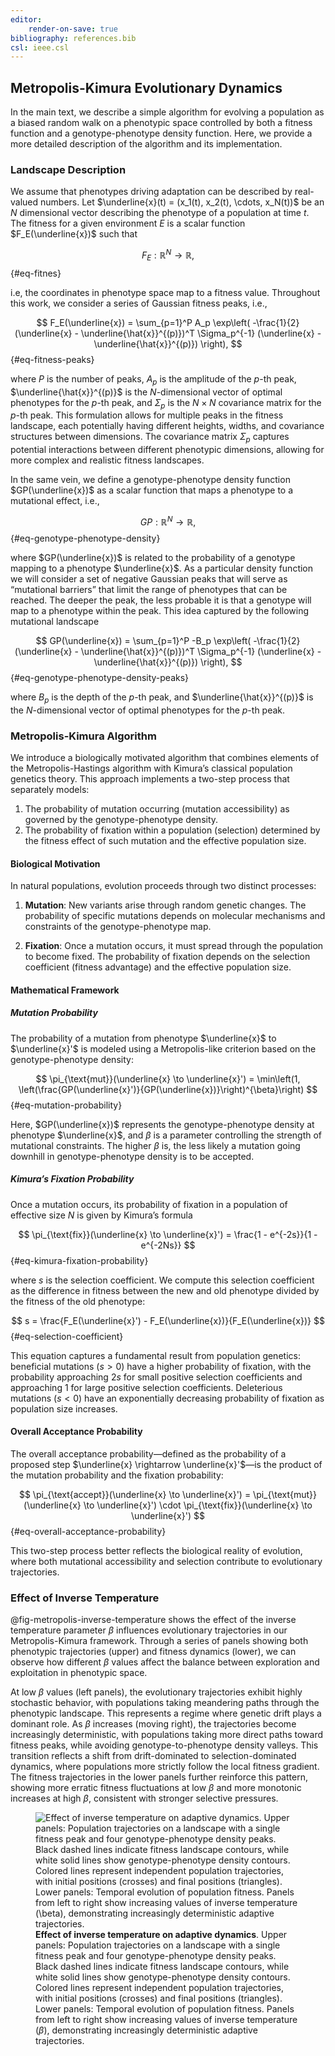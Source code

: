 ```yaml
---
editor:
    render-on-save: true
bibliography: references.bib
csl: ieee.csl
---
```


## Metropolis-Kimura Evolutionary Dynamics {#sec-metropolis}

In the main text, we describe a simple algorithm for evolving a population as a
biased random walk on a phenotypic space controlled by both a fitness function
and a genotype-phenotype density function. Here, we provide a more detailed
description of the algorithm and its implementation. 

### Landscape Description

We assume that phenotypes driving adaptation can be described by real-valued
numbers. Let $\underline{x}(t) = (x_1(t), x_2(t), \cdots, x_N(t))$ be an $N$
dimensional vector describing the phenotype of a population at time $t$. The
fitness for a given environment $E$ is a scalar function $F_E(\underline{x})$
such that

$$
F_E: \mathbb{R}^N \to \mathbb{R},
$${#eq-fitnes}

i.e, the coordinates in phenotype space map to a fitness value. Throughout this
work, we consider a series of Gaussian fitness peaks, i.e.,

$$
F_E(\underline{x}) = 
\sum_{p=1}^P A_p 
\exp\left(
    -\frac{1}{2}
    (\underline{x} - \underline{\hat{x}}^{(p)})^T 
    \Sigma_p^{-1} 
    (\underline{x} - \underline{\hat{x}}^{(p)})
\right),
$${#eq-fitness-peaks}

where $P$ is the number of peaks, $A_p$ is the amplitude of the $p$-th peak,
$\underline{\hat{x}}^{(p)}$ is the $N$-dimensional vector of optimal phenotypes
for the $p$-th peak, and $\Sigma_p$ is the $N \times N$ covariance matrix for
the $p$-th peak. This formulation allows for multiple peaks in the fitness
landscape, each potentially having different heights, widths, and covariance
structures between dimensions. The covariance matrix $\Sigma_p$ captures
potential interactions between different phenotypic dimensions, allowing for
more complex and realistic fitness landscapes.

In the same vein, we define a genotype-phenotype density function
$GP(\underline{x})$ as a scalar function that maps a phenotype to a mutational
effect, i.e.,

$$
GP: \mathbb{R}^N \to \mathbb{R},
$${#eq-genotype-phenotype-density}

where $GP(\underline{x})$ is related to the probability of a genotype mapping to
a phenotype $\underline{x}$. As a particular density function we will consider a
set of negative Gaussian peaks that will serve as "mutational barriers" that
limit the range of phenotypes that can be reached. The deeper the peak, the less
probable it is that a genotype will map to a phenotype within the peak. This
idea captured by the following mutational landscape

$$
GP(\underline{x}) = 
\sum_{p=1}^P -B_p 
\exp\left(
    -\frac{1}{2}
    (\underline{x} - \underline{\hat{x}}^{(p)})^T 
    \Sigma_p^{-1} 
    (\underline{x} - \underline{\hat{x}}^{(p)})
\right),
$${#eq-genotype-phenotype-density-peaks}

where $B_p$ is the depth of the $p$-th peak, and $\underline{\hat{x}}^{(p)}$ is
the $N$-dimensional vector of optimal phenotypes for the $p$-th peak.

### Metropolis-Kimura Algorithm

We introduce a biologically motivated algorithm that combines elements of the
Metropolis-Hastings algorithm with Kimura's classical population genetics
theory. This approach implements a two-step process that separately models:

1. The probability of mutation occurring (mutation accessibility) as governed by the genotype-phenotype density.
2. The probability of fixation within a population (selection) determined by the fitness effect of such mutation and the effective population size.

#### Biological Motivation

In natural populations, evolution proceeds through two distinct processes:

1. **Mutation**: New variants arise through random genetic changes. The probability of specific mutations depends on molecular mechanisms and constraints of the genotype-phenotype map.

2. **Fixation**: Once a mutation occurs, it must spread through the population to become fixed. The probability of fixation depends on the selection coefficient (fitness advantage) and the effective population size.

#### Mathematical Framework

##### Mutation Probability

The probability of a mutation from phenotype $\underline{x}$ to $\underline{x}'$ is modeled using a Metropolis-like criterion based on the genotype-phenotype density:

$$
\pi_{\text{mut}}(\underline{x} \to \underline{x}') = 
\min\left(1, \left(\frac{GP(\underline{x}')}{GP(\underline{x})}\right)^{\beta}\right)
$${#eq-mutation-probability}

Here, $GP(\underline{x})$ represents the genotype-phenotype density at phenotype $\underline{x}$, and $\beta$ is a parameter controlling the strength of mutational constraints. The higher $\beta$ is, the less likely a mutation going downhill in genotype-phenotype density is to be accepted.

##### Kimura's Fixation Probability

Once a mutation occurs, its probability of fixation in a population of effective size $N$ is given by Kimura's formula

$$
\pi_{\text{fix}}(\underline{x} \to \underline{x}') = 
\frac{1 - e^{-2s}}{1 - e^{-2Ns}}
$${#eq-kimura-fixation-probability}

where $s$ is the selection coefficient. We compute this selection coefficient as the difference in fitness between the new and old phenotype divided by the fitness of the old phenotype:

$$
s = \frac{F_E(\underline{x}') - F_E(\underline{x})}{F_E(\underline{x})}
$${#eq-selection-coefficient}

This equation captures a fundamental result from population genetics: beneficial mutations ($s > 0$) have a higher probability of fixation, with the probability approaching $2s$ for small positive selection coefficients and approaching 1 for large positive selection coefficients. Deleterious mutations ($s < 0$) have an exponentially decreasing probability of fixation as population size increases.

#### Overall Acceptance Probability

The overall acceptance probability—defined as the probability of a proposed step $\underline{x} \rightarrow \underline{x}'$—is the product of the mutation probability and the fixation probability:

$$
\pi_{\text{accept}}(\underline{x} \to \underline{x}') = 
\pi_{\text{mut}}(\underline{x} \to \underline{x}') \cdot 
\pi_{\text{fix}}(\underline{x} \to \underline{x}')
$${#eq-overall-acceptance-probability}

This two-step process better reflects the biological reality of evolution, where both mutational accessibility and selection contribute to evolutionary trajectories.

### Effect of Inverse Temperature

@fig-metropolis-inverse-temperature shows the effect of the inverse temperature
parameter $\beta$ influences evolutionary trajectories in our
Metropolis-Kimura framework. Through a series of panels showing both
phenotypic trajectories (upper) and fitness dynamics (lower), we can observe how
different $\beta$ values affect the balance between exploration and exploitation
in phenotypic space.

At low $\beta$ values (left panels), the evolutionary trajectories exhibit
highly stochastic behavior, with populations taking meandering paths through the
phenotypic landscape. This represents a regime where genetic drift plays a
dominant role. As $\beta$ increases (moving right), the trajectories become
increasingly deterministic, with populations taking more direct paths toward
fitness peaks, while avoiding genotype-to-phenotype density valleys. This
transition reflects a shift from drift-dominated to selection-dominated
dynamics, where populations more strictly follow the local fitness gradient. The
fitness trajectories in the lower panels further reinforce this pattern, showing
more erratic fitness fluctuations at low $\beta$ and more monotonic increases at
high $\beta$, consistent with stronger selective pressures.

![**Effect of inverse temperature on adaptive dynamics**. Upper panels:
Population trajectories on a landscape with a single fitness peak and four
genotype-phenotype density peaks. Black dashed lines indicate fitness landscape
contours, while white solid lines show genotype-phenotype density contours.
Colored lines represent independent population trajectories, with initial
positions (crosses) and final positions (triangles). Lower panels: Temporal
evolution of population fitness. Panels from left to right show increasing
values of inverse temperature ($\beta$), demonstrating increasingly
deterministic adaptive trajectories.](./fig/supplementary/figSI_sim_beta_effect){#fig-metropolis-inverse-temperature}